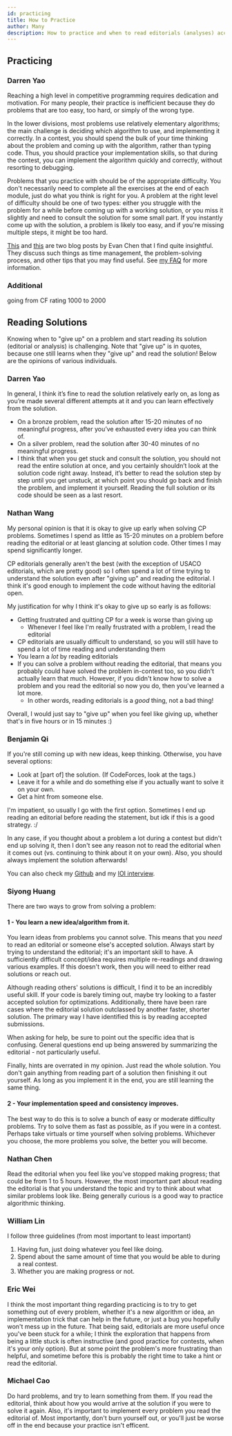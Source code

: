 ```yaml
---
id: practicing
title: How to Practice
author: Many
description: How to practice and when to read editorials (analyses) according to various USACO competitors.
---
```


## Practicing

### Darren Yao

Reaching a high level in competitive programming requires dedication and motivation. For many people, their practice is inefficient because they do problems that are too easy, too hard, or simply of the wrong type.

In the lower divisions, most problems use relatively elementary algorithms; the main challenge is deciding which algorithm to use, and implementing it correctly. In a contest, you should spend the bulk of your time thinking about the problem and coming up with the algorithm, rather than typing code. Thus, you should practice your implementation skills, so that during the contest, you can implement the algorithm quickly and correctly, without resorting to debugging.

Problems that you practice with should be of the appropriate difficulty. You don't necessarily need to complete all the exercises at the end of each module, just do what you think is right for you. A problem at the right level of difficulty should be one of two types: either you struggle with the problem for a while before coming up with a working solution, or you miss it slightly and need to consult the solution for some small part. If you instantly come up with the solution, a problem is likely too easy, and if you're missing multiple steps, it might be too hard.

[This](https://web.evanchen.cc/FAQs/raqs.html) and [this](https://usamo.wordpress.com/2019/01/31/math-contest-platitudes-v3/) are two blog posts by Evan Chen that I find quite insightful. They discuss such things as time management, the problem-solving process, and other tips that you may find useful. See [my FAQ](https://darren-yao.gitbook.io/darren-s-blog/usaco-faq) for more information.

### Additional

<Resources>
	<Resource
		source="CF"
		title="E869120 - A Way to Practice CP"
		url="blog/entry/53341"
	>
		going from CF rating 1000 to 2000
	</Resource>
</Resources>

## Reading Solutions

Knowing when to "give up" on a problem and start reading its solution (editorial or analysis) is challenging. Note that "give up" is in quotes, because one still learns when they "give up" and read the solution! Below are the opinions of various individuals.

### Darren Yao

In general, I think it’s fine to read the solution relatively early on, as long as you’re made several different attempts at it and you can learn effectively from the solution.

- On a bronze problem, read the solution after 15-20 minutes of no meaningful progress, after you’ve exhausted every idea you can think of.
- On a silver problem, read the solution after 30-40 minutes of no meaningful progress.
- I think that when you get stuck and consult the solution, you should not read the entire solution at once, and you certainly shouldn’t look at the solution code right away. Instead, it’s better to read the solution step by step until you get unstuck, at which point you should go back and finish the problem, and implement it yourself. Reading the full solution or its code should be seen as a last resort.

### Nathan Wang

My personal opinion is that it is okay to give up early when solving CP problems. Sometimes I spend as little as 15-20 minutes on a problem before reading the editorial or at least glancing at solution code. Other times I may spend significantly longer.

CP editorials generally aren't the best (with the exception of USACO editorials, which are pretty good) so I often spend a lot of time trying to understand the solution even after "giving up" and reading the editorial. I think it's good enough to implement the code without having the editorial open.

My justification for why I think it's okay to give up so early is as follows:

- Getting frustrated and quitting CP for a week is worse than giving up
  - Whenever I feel like I'm really frustrated with a problem, I read the editorial
- CP editorials are usually difficult to understand, so you will still have to spend a lot of time reading and understanding them
- You learn a _lot_ by reading editorials
- If you can solve a problem without reading the editorial, that means you probably could have solved the problem in-contest too, so you didn't actually learn that much. However, if you didn't know how to solve a problem and you read the editorial so now you do, then you've learned a lot more.
  - In other words, reading editorials is a _good_ thing, not a bad thing!

Overall, I would just say to "give up" when you feel like giving up, whether that's in five hours or in 15 minutes :)

### Benjamin Qi

If you're still coming up with new ideas, keep thinking. Otherwise, you have several options:

- Look at [part of] the solution. (If CodeForces, look at the tags.)
- Leave it for a while and do something else if you actually want to solve it on your own.
- Get a hint from someone else.

I'm impatient, so usually I go with the first option. Sometimes I end up reading an editorial before reading the statement, but idk if this is a good strategy. :/

In any case, if you thought about a problem a lot during a contest but didn't end up solving it, then I don't see any reason not to read the editorial when it comes out (vs. continuing to think about it on your own). Also, you should always implement the solution afterwards!

You can also check my [Github](https://github.com/bqi343/USACO/blob/master/Resources/Solving%20Problems.md) and my [IOI interview](https://ioinformatics.org/interview/interview-benjamin-qi/27?event=july-2020).

### Siyong Huang

There are two ways to grow from solving a problem:

#### 1 - You learn a new idea/algorithm from it.

You learn ideas from problems you cannot solve. This means that you _need_ to read an editorial or someone else's accepted solution. Always start by trying to understand the editorial; it's an important skill to have. A sufficiently difficult concept/idea requires multiple re-readings and drawing various examples. If this doesn't work, then you will need to either read solutions or reach out.

Although reading others' solutions is difficult, I find it to be an incredibly useful skill. If your code is barely timing out, maybe try looking to a faster accepted solution for optimizations. Additionally, there have been rare cases where the editorial solution outclassed by another faster, shorter solution. The primary way I have identified this is by reading accepted submissions.

When asking for help, be sure to point out the specific idea that is confusing. General questions end up being answered by summarizing the editorial - not particularly useful.

Finally, hints are overrated in my opinion. Just read the whole solution. You don't gain anything from reading part of a solution then finishing it out yourself. As long as you implement it in the end, you are still learning the same thing.

#### 2 - Your implementation speed and consistency improves.

The best way to do this is to solve a bunch of easy or moderate difficulty problems. Try to solve them as fast as possible, as if you were in a contest. Perhaps take virtuals or time yourself when solving problems. Whichever you choose, the more problems you solve, the better you will become.

### Nathan Chen

Read the editorial when you feel like you've stopped making progress; that could be from 1 to 5 hours. However, the most important part about reading the editorial is that you understand the topic and try to think about what similar problems look like. Being generally curious is a good way to practice algorithmic thinking.

### William Lin

I follow three guidelines (from most important to least important)

1. Having fun, just doing whatever you feel like doing.
2. Spend about the same amount of time that you would be able to during a real contest.
3. Whether you are making progress or not.

### Eric Wei

I think the most important thing regarding practicing is to try to get something out of every problem, whether it's a new algorithm or idea, an implementation trick that can help in the future, or just a bug you hopefully won't mess up in the future. That being said, editorials are more useful once you've been stuck for a while; I think the exploration that happens from being a little stuck is often instructive (and good practice for contests, when it's your only option). But at some point the problem's more frustrating than helpful, and sometime before this is probably the right time to take a hint or read the editorial.

### Michael Cao

Do hard problems, and try to learn something from them. If you read the editorial, think about how you would arrive at the solution if you were to solve it again. Also, it's important to implement every problem you read the editorial of. Most importantly, don't burn yourself out, or you'll just be worse off in the end because your practice isn't efficent.
